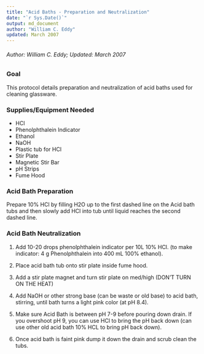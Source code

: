 ```yaml
---
title: "Acid Baths - Preparation and Neutralization"
date: "`r Sys.Date()`"
output: md_document
author: "William C. Eddy"
updated: March 2007
---
```


###### Author: William C. Eddy; Updated: March 2007


### Goal

This protocol details preparation and neutralization of acid baths used for cleaning glassware.

### Supplies/Equipment Needed  

* HCl
* Phenolphthalein Indicator
* Ethanol
* NaOH
* Plastic tub for HCl
* Stir Plate
* Magnetic Stir Bar
* pH Strips
* Fume Hood

### Acid Bath Preparation

Prepare 10% HCl by filling H2O up to the first dashed line on the Acid bath tubs and then slowly add HCl into tub until liquid reaches the second dashed line.

### Acid Bath Neutralization

1. Add 10-20 drops phenolphthalein indicator per 10L 10% HCl.  (to make indicator: 4 g Phenolphthalein into 400 mL 100% ethanol).  

2. Place acid bath tub onto stir plate inside fume hood.  

3. Add a stir plate magnet and turn stir plate on med/high (DON’T TURN ON THE HEAT)  

4. Add NaOH or other strong base (can be waste or old base) to acid bath, stirring, until bath turns a light pink color (at pH 8.4).   

5. Make sure Acid Bath is between pH 7-9 before pouring down drain.  If you overshoot pH 9, you can use HCl to bring the pH back down (can use other old acid bath 10% HCL to bring pH back down).   

6. Once acid bath is faint pink dump it down the drain and scrub clean the tubs.   
